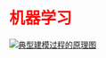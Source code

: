 # 机器学习 {style="color:red"}

[![典型建模过程的原理图](images/modeling-process.svg){fig-align="center"}](https://www.tmwr.org/software-modeling#ref-bolstad2004)
